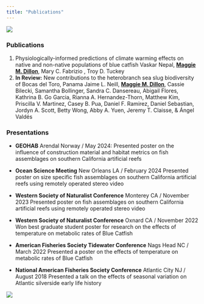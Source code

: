 ```yaml
---
title: "Publications"
---
```


![](docs/boat.jpg){fig-align="center"}

### Publications

1.  Physiologically-informed predictions of climate warming effects on native and non-native populations of blue catfish Vaskar Nepal, [**Maggie M. Dillon**]{.underline}, Mary C. Fabrizio , Troy D. Tuckey
2.  **In Review:** New contributions to the heterobranch sea slug biodiversity of Bocas del Toro, Panama Jaime L. Neill, [**Maggie M. Dillon**]{.underline}, Cassie Bilecki, Samantha Bollinger, Sandra C. Dansereau, Abigail Flores, Kathrina B. Go Garcia, Rianna A. Hernandez-Thorn, Matthew Kim, Priscilla V. Martinez, Casey B. Pua, Daniel F. Ramirez, Daniel Sebastian, Jordyn A. Scott, Betty Wong, Abby A. Yuen, Jeremy T. Claisse, & Ángel Valdés

### Presentations

-   **GEOHAB** Arendal Norway / May 2024: Presented poster on the influence of construction material and habitat metrics on fish assemblages on southern California artificial reefs

-   **Ocean Science Meeting** New Orleans LA / February 2024 Presented poster on size specific fish assemblages on southern California artificial reefs using remotely operated stereo video

-   **Western Society of Naturalist Conference** Monterey CA / November 2023 Presented poster on fish assemblages on southern California artificial reefs using remotely operated stereo video

-   **Western Society of Naturalist Conference** Oxnard CA / November 2022 Won best graduate student poster for research on the effects of temperature on metabolic rates of Blue Catfish

-   **American Fisheries Society Tidewater Conference** Nags Head NC / March 2022 Presented a poster on the effects of temperature on metabolic rates of Blue Catfish

-   **National American Fisheries Society Conference** Atlantic City NJ / August 2018 Presented a talk on the effects of seasonal variation on Atlantic silverside early life history

![](docs/geohab.jpg){fig-align="center"}
